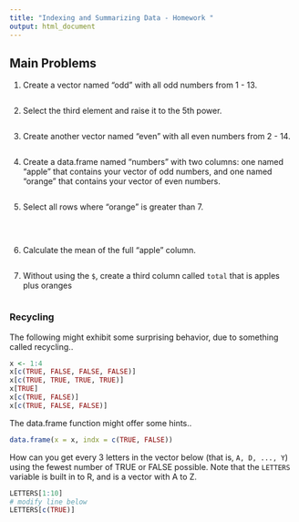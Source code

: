 ```yaml
---
title: "Indexing and Summarizing Data - Homework "
output: html_document
---
```


Main Problems
-------------

1. Create a vector named "odd" with all odd numbers from 1 - 13.

``` r

```


2. Select the third element and raise it to the 5th power.

``` r

```


3. Create another vector named "even" with all even numbers from 2 - 14.

``` r

```


4. Create a data.frame named "numbers" with two columns: one named "apple" that contains your vector of odd numbers, and one named "orange" that contains your vector of even numbers.

``` r

```

5. Select all rows where "orange" is greater than 7.

``` r

```

<br/>

6. Calculate the mean of the full "apple" column.

``` r

```

7. Without using the `$`, create a third column called `total` that is apples plus oranges

```r

```

### Recycling

The following might exhibit some surprising behavior, due to something called recycling..

```r
x <- 1:4
x[c(TRUE, FALSE, FALSE, FALSE)]
x[c(TRUE, TRUE, TRUE, TRUE)]
x[TRUE]
x[c(TRUE, FALSE)]
x[c(TRUE, FALSE, FALSE)]
```

The data.frame function might offer some hints..

```r
data.frame(x = x, indx = c(TRUE, FALSE))
```

How can you get every 3 letters in the vector below (that is, `A, D, ..., Y`) using the fewest number of TRUE or FALSE possible. 
Note that the `LETTERS` variable is built in to R, and is a vector with A to Z.

```r
LETTERS[1:10]
# modify line below
LETTERS[c(TRUE)]

```